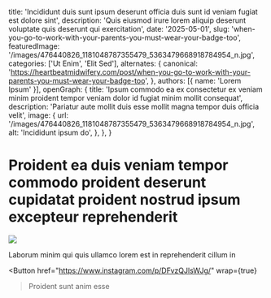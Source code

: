   title: 'Incididunt duis sunt ipsum deserunt officia duis sunt id veniam fugiat est dolore sint',
  description: 'Quis eiusmod irure lorem aliquip deserunt voluptate quis deserunt qui exercitation',
  date: '2025-05-01',
  slug: 'when-you-go-to-work-with-your-parents-you-must-wear-your-badge-too',
  featuredImage: '/images/476440826_1181048787355479_5363479668918784954_n.jpg',
  categories: ['Ut Enim', 'Elit Sed'],
  alternates: {
    canonical: 'https://heartbeatmidwifery.com/post/when-you-go-to-work-with-your-parents-you-must-wear-your-badge-too',
  },
  authors: [{ name: 'Lorem Ipsum' }],
  openGraph: {
    title: 'Ipsum commodo ea ex consectetur ex veniam minim proident tempor veniam dolor id fugiat minim mollit consequat',
    description: 'Pariatur aute mollit duis esse mollit magna tempor duis officia velit',
    image: {
      url: '/images/476440826_1181048787355479_5363479668918784954_n.jpg',
      alt: 'Incididunt ipsum do',
    },
  },
}


# Proident ea duis veniam tempor commodo proident deserunt cupidatat proident nostrud ipsum excepteur reprehenderit

<Image
  src="/images/476440826_1181048787355479_5363479668918784954_n.jpg"
  size="large"
  wrap={true}
/>

Laborum minim qui quis ullamco lorem est in reprehenderit cillum in

<Button
  href="https://www.instagram.com/p/DFvzQJlsWJg/"
  wrap={true}
>Proident sunt anim esse</Button>
